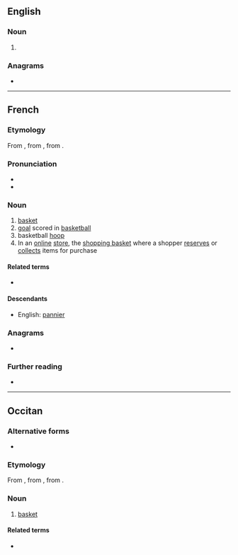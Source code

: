 ==English==

===Noun===
{{en-noun}}

# {{obsolete form of|pannier|lang=en}}

===Anagrams===
* {{anagrams|en|Napier|arpine|rapine}}

----

==French==

===Etymology===
From {{inh|fr|fro|-}}, from {{inh|fr|la|pānārium||breadbasket}}, from {{m|la|pānis|t=bread}}.

===Pronunciation===
* {{audio|Fr-panier.ogg|audio|lang=fr}}
* {{IPA|/pa.nje/|lang=fr}}

===Noun===
{{fr-noun|m}}

# [[basket]]
# [[goal]] scored in [[basketball]]
# basketball [[hoop]]
# In an [[online]] [[store]], the [[shopping basket]] where a shopper [[reserves]] or [[collects]] items for purchase

====Related terms====
* {{l|fr|pain}}

====Descendants====
* English: [[pannier]]

===Anagrams===
* {{l|fr|pinera}}

===Further reading===
* {{R:TLFi}}

----

==Occitan==

===Alternative forms===
* {{l|oc|pannier}}

===Etymology===
From {{inh|oc|pro|-}}, from {{inh|oc|la|pānārium||breadbasket}}, from {{m|la|pānis|t=bread}}.

===Noun===
{{oc-noun|m}}

# [[basket]]

====Related terms====
* {{l|oc|pan}}
